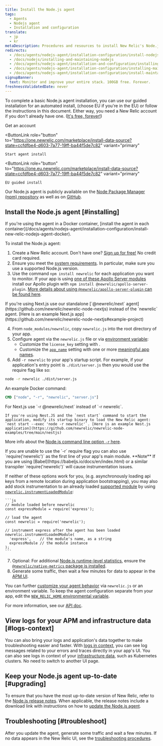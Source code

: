 ```yaml
---
title: Install the Node.js agent
tags:
  - Agents
  - Nodejs agent
  - Installation and configuration
translate:
  - jp
  - kr
metaDescription: Procedures and resources to install New Relic's Node.js agent.
redirects:
  - /docs/agents/nodejs-agent/installation-configuration/install-nodejs-agent
  - /docs/nodejs/installing-and-maintaining-nodejs
  - /docs/agents/nodejs-agent/installation-and-configuration/installing-and-maintaining-nodejs
  - /docs/agents/nodejs-agent/installation-configuration/installing-maintaining-nodejs
  - /docs/agents/nodejs-agent/installation-configuration/install-maintain-nodejs
signupBanner:
  text: Monitor and improve your entire stack. 100GB free. Forever.
freshnessValidatedDate: never
---
```


To complete a basic Node.js agent installation, you can use our guided installation for an automated install, (choose EU if you're in the EU) or follow the instructions in this document. Either way, you need a New Relic account if you don't already have one. ([It's free, forever!](/docs/accounts/accounts-billing/new-relic-one-pricing-billing/new-relic-one-pricing-billing/#how-pricing-works))

<ButtonGroup>
  <ButtonLink
    data-tessen="stitchedPathLinkClick"
    role="button"
    to="https://newrelic.com/signup"
    variant="primary"
  >
    Get an account
  </ButtonLink>

  <ButtonLink
    role="button"
    to="https://one.newrelic.com/marketplace/install-data-source?state=ccfdfbe4-d603-7a77-19ff-ba44f5de7c82"
    variant="primary"
  >
    Start agent install
  </ButtonLink>

  <ButtonLink
    role="button"
    to="https://one.eu.newrelic.com/marketplace/install-data-source?state=ccfdfbe4-d603-7a77-19ff-ba44f5de7c82"
    variant="primary"
  >
    EU guided install
  </ButtonLink>
</ButtonGroup>

Our Node.js agent is publicly available on the [Node Package Manager (npm) repository](https://npmjs.org/package/newrelic) as well as on [GitHub](https://github.com/newrelic/node-newrelic).

## Install the Node.js agent [#installing]

<Callout variant="important">
  If you're using the agent in a Docker container, [install the agent in each container](/docs/agents/nodejs-agent/installation-configuration/install-new-relic-nodejs-agent-docker).
</Callout>

To install the Node.js agent:

1. Create a New Relic account. Don't have one? [Sign up for free!](https://newrelic.com/signup) No credit card required.
2. Ensure you meet the [system requirements](/docs/agents/nodejs-agent/getting-started/compatibility-requirements-nodejs-agent). In particular, make sure you use a supported Node.js version.
3. Use the command `npm install newrelic` for each application you want to monitor. If your app is using [one of these Apollo Server modules](/docs/apm/agents/nodejs-agent/extend-your-instrumentation/apollo-server-plugin-nodejs/) install our Apollo plugin with `npm install @newrelic/apollo-server-plugin`. [More details about using `@newrelic/apollo-server-plugin` can be found here](https://github.com/newrelic/newrelic-node-apollo-server-plugin/tree/main#readme).

  <Callout variant="important">
    If you're using Next.js use our standalone [`@newrelic/next` agent](https://github.com/newrelic/newrelic-node-nextjs) instead of the `newrelic` agent. [Here is an example Next.js app](https://github.com/newrelic/newrelic-node-nextjs#example-project)
  </Callout>

4. From `node_modules/newrelic`, copy `newrelic.js` into the root directory of your app.
5. Configure agent via the `newrelic.js` file or via [environment variable](/docs/agents/nodejs-agent/installation-configuration/nodejs-agent-configuration#environment):
   * Customize the `license_key` setting with <InlinePopover type="licenseKey" />.
   * Customize the [`app_name`](/docs/agents/nodejs-agent/installation-configuration/nodejs-agent-configuration#app_name) setting with one or more [meaningful app names](/docs/apm/new-relic-apm/installation-and-configuration/naming-your-application).
6. Add `-r newrelic` to your app's startup script. For example, if your application's entry point is `./dist/server.js` then you would use the require flag like so:
  ```bash
  node -r newrelic ./dist/server.js
  ```
  An example Docker command:
  ```dockerfile
  CMD ["node", "-r", "newrelic", "server.js"]
  ```

  <Callout variant="important">
    For Next.js use `-r @newrelic/next` instead of `-r newrelic`.

    If you're using Nest.JS and the `nest start` command to start the application, modify its startup binary to load the New Relic agent: `nest start --exec 'node -r newrelic'`. [Here is an example Nest.js application](https://github.com/newrelic/newrelic-node-examples/tree/main/nestjs)
  </Callout>

  More info about the [Node.js command line option `-r` here](https://nodejs.org/api/cli.html#-r---require-module).

  <Callout variant="important">
    If you are unable to use the `-r` require flag you can also use `require('newrelic')` as the first line of your app's main module. **Note**   If you are using [Babel](https://babeljs.io/docs/en/index.html) or a similar transpiler `require('newrelic')` will cause instrumentation issues.
  
  If neither of these options work for you, (e.g. asynchronously loading api keys from a remote location during application bootstrapping), you may also add stock instrumentation to an already loaded [supported module](https://github.com/newrelic/node-newrelic/blob/0113eb5f0e707dc662a17d262a841503bab88841/lib/instrumentations.js#L6#L6) by using [`newrelic.instrumentLoadedModule`](/docs/apm/agents/nodejs-agent/api-guides/nodejs-agent-api/#instrumentLoadedModule):
    
    ```js
    // module loaded before newrelic 
    const expressModule = require('express');
    
    // load the agent
    const newrelic = require('newrelic');
  
    // instrument express after the agent has been loaded
    newrelic.instrumentLoadedModule(
      'express',    // the module's name, as a string
      expressModule // the module instance
    );
    ```
  </Callout>

7. Optional: For additional [Node.js runtime-level statistics](/docs/agents/nodejs-agent/supported-features/node-vms-statistics-page), ensure the [`@newrelic/native-metrics` package is installed](/docs/agents/nodejs-agent/supported-features/node-vm-measurements).
8. Generate some traffic, then wait a few minutes for data to appear in the [APM UI](/docs/apm/applications-menu/monitoring/apm-overview-page).

You can further [customize your agent behavior](/docs/agents/nodejs-agent/installation-configuration/nodejs-agent-configuration) via `newrelic.js` or an environment variable. To keep the agent configuration separate from your app, edit the [`NEW_RELIC_HOME` environmental variable](/docs/agents/nodejs-agent/installation-configuration/nodejs-agent-configuration#home).

For more information, see our [API doc](/docs/apm/agents/nodejs-agent/api-guides/nodejs-agent-api/).

<InstallFeedback />

## View logs for your APM and infrastructure data [#logs-context]

You can also bring your logs and application's data together to make troubleshooting easier and faster. With [logs in context](/docs/logs/logs-context/configure-logs-context-nodejs/), you can see log messages related to your errors and traces directly in your app's UI. You can also see logs in context of your [infrastructure data](/docs/logs/forward-logs/forward-your-logs-using-infrastructure-agent/), such as Kubernetes clusters. No need to switch to another UI page.

## Keep your Node.js agent up-to-date [#upgrading]

To ensure that you have the most up-to-date version of New Relic, refer to the [Node.js release notes](/docs/release-notes/agent-release-notes/nodejs-release-notes). When applicable, the release notes include a download link with instructions on how to [update the Node.js agent](/docs/agents/nodejs-agent/installation-configuration/upgrade-nodejs-agent).

## Troubleshooting [#troubleshoot]

After you update the agent, generate some traffic and wait a few minutes. If no data appears in the New Relic UI, see the [troubleshooting procedures](/docs/agents/nodejs-agent/troubleshooting/troubleshooting-your-nodejs-installation).